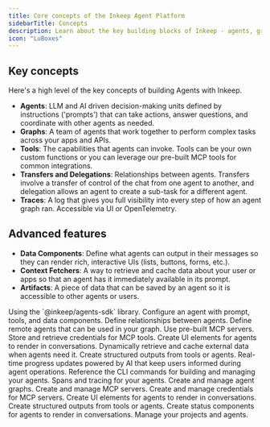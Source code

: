 ```yaml
---
title: Core concepts of the Inkeep Agent Platform
sidebarTitle: Concepts
description: Learn about the key building blocks of Inkeep - agents, graphs, tools, data components, and more.
icon: "LuBoxes"
---
```


## Key concepts

Here's a high level of the key concepts of building Agents with Inkeep.

- **Agents**: LLM and AI driven decision-making units defined by instructions ('prompts') that can take actions, answer questions, and coordinate with other agents as needed.
- **Graphs**: A team of agents that work together to perform complex tasks across your apps and APIs.
- **Tools**: The capabilities that agents can invoke. Tools can be your own custom functions or you can leverage our pre-built MCP tools for common integrations.
- **Transfers and Delegations**: Relationships between agents. Transfers involve a transfer of control of the chat from one agent to another, and delegation allows an agent to create a sub-task for a different agent.
- **Traces**: A log that gives you full visibility into every step of how an agent graph ran. Accessible via UI or OpenTelemetry.

## Advanced features

- **Data Components**: Define what agents can output in their messages so they can render rich, interactive UIs (lists, buttons, forms, etc.).
- **Context Fetchers**: A way to retrieve and cache data about your user or apps so that an agent has it immediately available in its prompt.
- **Artifacts**: A piece of data that can be saved by an agent so it is accessible to other agents or users.

<Tabs>
  <Tab title="Agents SDK">
    Using the `@inkeep/agents-sdk` library.
    <Cards>
      <Card title="Agent Configuration" icon="LuUser" href="/typescript-sdk/agent-configuration">
        Configure an agent with prompt, tools, and data components.
      </Card>
      <Card title="Agent Relationships" icon="LuUsers" href="/typescript-sdk/agent-relationships">
        Define relationships between agents.
      </Card>
      <Card title="Remote Agents" icon="LuGlobe" href="/typescript-sdk/external-agent-configuration">
        Define remote agents that can be used in your graph.
      </Card>
      <Card title="MCPs" icon="LuHammer" href="/typescript-sdk/tools-and-mcp-servers">
        Use pre-built MCP servers.
      </Card>
      <Card title="Credentials" icon="LuKey" href="/typescript-sdk/credentials">
        Store and retrieve credentials for MCP tools.
      </Card>
      <Card title="Data Components" icon="LuLayoutTemplate" href="/typescript-sdk/data-components">
        Create UI elements for agents to render in conversations.
      </Card>
      <Card title="Context Fetchers" icon="LuCirclePlus" href="/typescript-sdk/context-fetchers">
        Dynamically retrieve and cache external data when agents need it.
      </Card>
      <Card title="Artifact Components" icon="TbInputSpark" href="/typescript-sdk/artifact-components">
        Create structured outputs from tools or agents.
      </Card>
      <Card title="Status Updates" icon="LuClock" href="/typescript-sdk/status-updates">
        Real-time progress updates powered by AI that keep users informed during agent operations.
      </Card>
      <Card title="CLI reference" icon="LuTerminal" href="/typescript-sdk/cli-reference">
        Reference the CLI commands for building and managing your agents.
      </Card>
      <Card title="Spans and tracing" icon="LuBug" href="/typescript-sdk/spans">
        Spans and tracing for your agents.
      </Card>
    </Cards>

  </Tab>

  <Tab title="Visual Builder">
    <Cards>
      <Card title="Graphs" icon="LuSpline" href="/visual-builder/graphs">
        Create and manage agent graphs.
      </Card>
      <Card title="MCP Servers" icon="LuServer" href="/visual-builder/mcp-servers">
        Create and manage MCP servers.
      </Card>
      <Card title="Credentials" icon="LuKey" href="/visual-builder/credentials">
        Create and manage credentials for MCP servers.
      </Card>
      <Card title="Data Components" icon="LuLayoutTemplate" href="/visual-builder/data-components">
        Create UI elements for agents to render in conversations.
      </Card>
      <Card title="Artifact Components" icon="TbInputSpark" href="/visual-builder/artifact-components">
        Create structured outputs from tools or agents.
      </Card>
      <Card title="Status Components" icon="LuClock" href="/visual-builder/status-components">
        Create status components for agents to render in conversations.
      </Card>
      <Card title="Project Management" icon="LuFolder" href="/visual-builder/project-management">
        Manage your projects and agents.
      </Card>
    </Cards>
  </Tab>
</Tabs>


